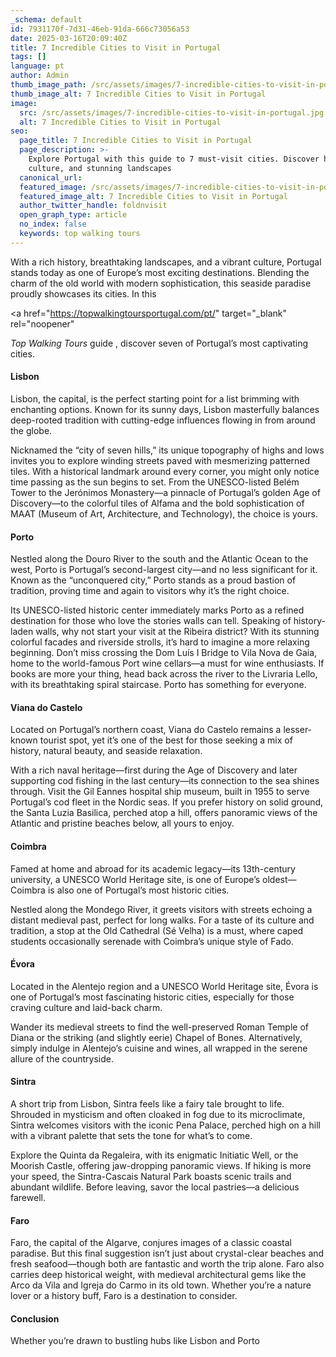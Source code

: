 ```yaml
---
_schema: default
id: 7931170f-7d31-46eb-91da-666c73056a53
date: 2025-03-16T20:09:40Z
title: 7 Incredible Cities to Visit in Portugal
tags: []
language: pt
author: Admin
thumb_image_path: /src/assets/images/7-incredible-cities-to-visit-in-portugal.jpg
thumb_image_alt: 7 Incredible Cities to Visit in Portugal
image:
  src: /src/assets/images/7-incredible-cities-to-visit-in-portugal.jpg
  alt: 7 Incredible Cities to Visit in Portugal
seo:
  page_title: 7 Incredible Cities to Visit in Portugal
  page_description: >-
    Explore Portugal with this guide to 7 must-visit cities. Discover history,
    culture, and stunning landscapes
  canonical_url:
  featured_image: /src/assets/images/7-incredible-cities-to-visit-in-portugal.jpg
  featured_image_alt: 7 Incredible Cities to Visit in Portugal
  author_twitter_handle: foldnvisit
  open_graph_type: article
  no_index: false
  keywords: top walking tours
---
```


With a rich history, breathtaking landscapes, and a vibrant culture, Portugal
stands today as one of Europe’s most exciting destinations. Blending the charm
of the old world with modern sophistication, this seaside paradise proudly
showcases its cities. In this

<a
  href="https://topwalkingtoursportugal.com/pt/"
  target="_blank"
  rel="noopener"
>
  <em>Top Walking Tours</em> guide
</a>
, discover seven of Portugal’s most captivating cities.

#### Lisbon

Lisbon, the capital, is the perfect starting point for a list brimming with
enchanting options. Known for its sunny days, Lisbon masterfully balances
deep-rooted tradition with cutting-edge influences flowing in from around the
globe.

Nicknamed the “city of seven hills,” its unique topography of highs and lows
invites you to explore winding streets paved with mesmerizing patterned tiles.
With a historical landmark around every corner, you might only notice time
passing as the sun begins to set. From the UNESCO-listed Belém Tower to the
Jerónimos Monastery—a pinnacle of Portugal’s golden Age of Discovery—to the
colorful tiles of Alfama and the bold sophistication of MAAT (Museum of Art,
Architecture, and Technology), the choice is yours.

#### Porto

Nestled along the Douro River to the south and the Atlantic Ocean to the west,
Porto is Portugal’s second-largest city—and no less significant for it. Known as
the “unconquered city,” Porto stands as a proud bastion of tradition, proving
time and again to visitors why it’s the right choice.

Its UNESCO-listed historic center immediately marks Porto as a refined
destination for those who love the stories walls can tell. Speaking of
history-laden walls, why not start your visit at the Ribeira district? With its
stunning colorful facades and riverside strolls, it’s hard to imagine a more
relaxing beginning. Don’t miss crossing the Dom Luís I Bridge to Vila Nova de
Gaia, home to the world-famous Port wine cellars—a must for wine enthusiasts. If
books are more your thing, head back across the river to the Livraria Lello,
with its breathtaking spiral staircase. Porto has something for everyone.

#### Viana do Castelo

Located on Portugal’s northern coast, Viana do Castelo remains a lesser-known
tourist spot, yet it’s one of the best for those seeking a mix of history,
natural beauty, and seaside relaxation.

With a rich naval heritage—first during the Age of Discovery and later
supporting cod fishing in the last century—its connection to the sea shines
through. Visit the Gil Eannes hospital ship museum, built in 1955 to serve
Portugal’s cod fleet in the Nordic seas. If you prefer history on solid ground,
the Santa Luzia Basilica, perched atop a hill, offers panoramic views of the
Atlantic and pristine beaches below, all yours to enjoy.

#### Coimbra

Famed at home and abroad for its academic legacy—its 13th-century university, a
UNESCO World Heritage site, is one of Europe’s oldest—Coimbra is also one of
Portugal’s most historic cities.

Nestled along the Mondego River, it greets visitors with streets echoing a
distant medieval past, perfect for long walks. For a taste of its culture and
tradition, a stop at the Old Cathedral (Sé Velha) is a must, where caped
students occasionally serenade with Coimbra’s unique style of Fado.

#### Évora

Located in the Alentejo region and a UNESCO World Heritage site, Évora is one of
Portugal’s most fascinating historic cities, especially for those craving
culture and laid-back charm.

Wander its medieval streets to find the well-preserved Roman Temple of Diana or
the striking (and slightly eerie) Chapel of Bones. Alternatively, simply indulge
in Alentejo’s cuisine and wines, all wrapped in the serene allure of the
countryside.

#### Sintra

A short trip from Lisbon, Sintra feels like a fairy tale brought to life.
Shrouded in mysticism and often cloaked in fog due to its microclimate, Sintra
welcomes visitors with the iconic Pena Palace, perched high on a hill with a
vibrant palette that sets the tone for what’s to come.

Explore the Quinta da Regaleira, with its enigmatic Initiatic Well, or the
Moorish Castle, offering jaw-dropping panoramic views. If hiking is more your
speed, the Sintra-Cascais Natural Park boasts scenic trails and abundant
wildlife. Before leaving, savor the local pastries—a delicious farewell.

#### Faro

Faro, the capital of the Algarve, conjures images of a classic coastal paradise.
But this final suggestion isn’t just about crystal-clear beaches and fresh
seafood—though both are fantastic and worth the trip alone. Faro also carries
deep historical weight, with medieval architectural gems like the Arco da Vila
and Igreja do Carmo in its old town. Whether you’re a nature lover or a history
buff, Faro is a destination to consider.

#### Conclusion

Whether you’re drawn to bustling hubs like Lisbon and Porto
